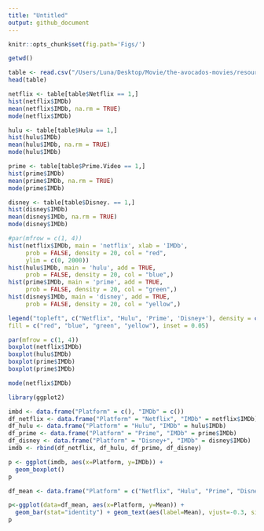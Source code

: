 ```yaml
---
title: "Untitled"
output: github_document
---
```



```r
knitr::opts_chunk$set(fig.path='Figs/')
```

```r
getwd()
```


```r
table <- read.csv("/Users/Luna/Desktop/Movie/the-avocados-movies/resources/MoviesOnStreamingPlatforms_updated.csv")
head(table)
```


```r
netflix <- table[table$Netflix == 1,]
hist(netflix$IMDb)
mean(netflix$IMDb, na.rm = TRUE)
mode(netflix$IMDb)
```


```r
hulu <- table[table$Hulu == 1,]
hist(hulu$IMDb)
mean(hulu$IMDb, na.rm = TRUE)
mode(hulu$IMDb)
```




```r
prime <- table[table$Prime.Video == 1,]
hist(prime$IMDb)
mean(prime$IMDb, na.rm = TRUE)
mode(prime$IMDb)
```


```r
disney <- table[table$Disney. == 1,]
hist(disney$IMDb)
mean(disney$IMDb, na.rm = TRUE)
mode(disney$IMDb)
```




```r
#par(mfrow = c(1, 4))
hist(netflix$IMDb, main = 'netflix', xlab = 'IMDb',
     prob = FALSE, density = 20, col = "red",
     ylim = c(0, 2000))
hist(hulu$IMDb, main = 'hulu', add = TRUE,
     prob = FALSE, density = 20, col = "blue",)
hist(prime$IMDb, main = 'prime', add = TRUE,
     prob = FALSE, density = 20, col = "green",)
hist(disney$IMDb, main = 'disney', add = TRUE,
     prob = FALSE, density = 20, col = "yellow",)

legend("topleft", c("Netflix", "Hulu", 'Prime', 'Disney+'), density = c(20, 20, 20, 20),
fill = c("red", "blue", "green", "yellow"), inset = 0.05)
```


```r
par(mfrow = c(1, 4))
boxplot(netflix$IMDb)
boxplot(hulu$IMDb)
boxplot(prime$IMDb)
boxplot(prime$IMDb)
```

```r
mode(netflix$IMDb)
```


```r
library(ggplot2)
```


```r
imbd <- data.frame("Platform" = c(), "IMDb" = c())
df_netflix <- data.frame("Platform" = "Netflix", "IMDb" = netflix$IMDb)
df_hulu <- data.frame("Platform" = "Hulu", "IMDb" = hulu$IMDb)
df_prime <- data.frame("Platform" = "Prime", "IMDb" = prime$IMDb)
df_disney <- data.frame("Platform" = "Disney+", "IMDb" = disney$IMDb)
imdb <- rbind(df_netflix, df_hulu, df_prime, df_disney)
```

```r
p <- ggplot(imdb, aes(x=Platform, y=IMDb)) + 
  geom_boxplot()
p
```

```r
df_mean <- data.frame("Platform" = c("Netflix", "Hulu", "Prime", "Disney+"), "Mean" = c(mean(netflix$IMDb, na.rm = TRUE), mean(hulu$IMDb, na.rm = TRUE), mean(prime$IMDb, na.rm = TRUE), mean(disney$IMDb, na.rm = TRUE)))

p<-ggplot(data=df_mean, aes(x=Platform, y=Mean)) +
  geom_bar(stat="identity") + geom_text(aes(label=Mean), vjust=-0.3, size=3.5)
p
```

